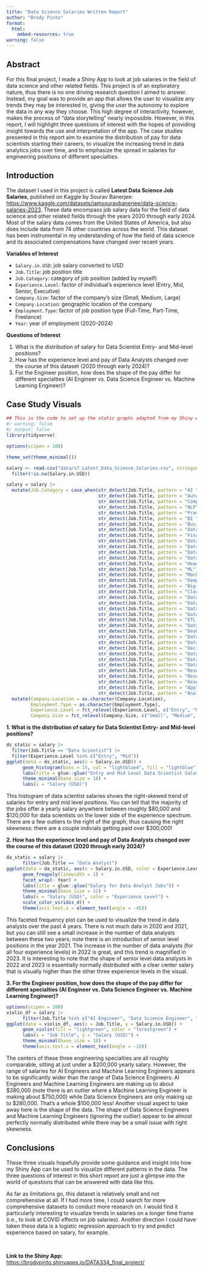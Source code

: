 ```yaml
---
title: "Data Science Salaries Written Report"
author: "Brody Pinto"
format: 
  html:
    embed-resources: true
warning: false
---
```


## Abstract

For this final project, I made a Shiny App to look at job salaries in the field of data science and other related fields. This project is of an exploratory nature, thus there is no one driving research question I aimed to answer. Instead, my goal was to provide an app that allows the user to visualize any trends they may be interested in, giving the user the autonomy to explore the data in any way they choose. This high degree of interactivity, however, makes the process of "data storytelling" nearly impossible. However, in this report, I will highlight three questions of interest with the hopes of providing insight towards the use and interpretation of the app. The case studies presented in this report aim to examine the distribution of pay for data scientists starting their careers, to visualize the increasing trend in data analytics jobs over time, and to emphasize the spread in salaries for engineering positions of different specialties.

## Introduction

The dataset I used in this project is called **Latest Data Science Job Salaries**, published on Kaggle by Sourav Banerjee: 
<a href = "https://www.kaggle.com/datasets/iamsouravbanerjee/data-science-salaries-2023">https://www.kaggle.com/datasets/iamsouravbanerjee/data-science-salaries-2023</a>. These data encompass job salary data for the field of data science and other related fields through the years 2020 through early 2024. Most of the salary data comes from the United States of America, but also does include data from 74 other countries across the world. This dataset has been instrumental in my understanding of how the field of data science and its associated compensations have changed over recent years.

**Variables of Interest**

* `Salary.in.USD`: job salary converted to USD
* `Job.Title`: job position title
* `Job.Category`: category of job position (added by myself)
* `Experience.Level`: factor of individual's experience level (Entry, Mid, Senior, Executive)
* `Company.Size`: factor of the company's size (Small, Medium, Large)
* `Company.Location`: geographic location of the company
* `Employment.Type`: factor of job position type (Full-Time, Part-Time, Freelance)
* `Year`: year of employment (2020-2024)

**Questions of Interest**

1. What is the distribution of salary for Data Scientist Entry- and Mid-level positions?
2. How has the experience level and pay of Data Analysts changed over the course of this dataset (2020 through early 2024)?
3. For the Engineer position, how does the shape of the pay differ for different specialties (AI Engineer vs. Data Science Engineer vs. Machine Learning Engineer)?

## Case Study Visuals

```r
## This is the code to set up the static graphs adapted from my Shiny App
#/ warning: false
#/ output: false
library(tidyverse)

options(scipen = 100)

theme_set(theme_minimal())

salary <- read.csv("data/v7_Latest_Data_Science_Salaries.csv", stringsAsFactors = TRUE) |>
  filter(!is.na(Salary.in.USD))

salary = salary |>
  mutate(Job.Category = case_when(str_detect(Job.Title, pattern = "AI ") == TRUE ~ "Artificial Intelligence",
                                  str_detect(Job.Title, pattern = "Autonomous") == TRUE ~ "Artificial Intelligence",
                                  str_detect(Job.Title, pattern = "Computer Vision") == TRUE ~ "Artificial Intelligence",
                                  str_detect(Job.Title, pattern = "NLP") == TRUE ~ "Artificial Intelligence",
                                  str_detect(Job.Title, pattern = "Prompt Engineer") == TRUE ~ "Artificial Intelligence",
                                  str_detect(Job.Title, pattern = "BI ") == TRUE ~ "Business Intelligence",
                                  str_detect(Job.Title, pattern = "Business") == TRUE ~ "Business Intelligence",
                                  str_detect(Job.Title, pattern = "Data Product") == TRUE ~ "Business Intelligence",
                                  str_detect(Job.Title, pattern = "Financ") == TRUE ~ "Business Intelligence",
                                  str_detect(Job.Title, pattern = "Data Sci") == TRUE ~ "Data Science",
                                  str_detect(Job.Title, pattern = "Data Lead") == TRUE ~ "Data Science",
                                  str_detect(Job.Title, pattern = "Data Manage") == TRUE ~ "Data Science",
                                  str_detect(Job.Title, pattern = "Data Specialist") == TRUE ~ "Data Science",
                                  str_detect(Job.Title, pattern = "Head of Data") == TRUE ~ "Data Science",
                                  str_detect(Job.Title, pattern = "ML") == TRUE ~ "Machine Learning",
                                  str_detect(Job.Title, pattern = "Machine") == TRUE ~ "Machine Learning",
                                  str_detect(Job.Title, pattern = "Deep Learning") == TRUE ~ "Machine Learning",
                                  str_detect(Job.Title, pattern = "Big ") == TRUE ~ "Big Data",
                                  str_detect(Job.Title, pattern = "Cloud") == TRUE ~ "Cloud Data",
                                  str_detect(Job.Title, pattern = "Data Architect") == TRUE ~ "Data Organization",
                                  str_detect(Job.Title, pattern = "Data Engineer") == TRUE ~ "Data Organization",
                                  str_detect(Job.Title, pattern = "Data Developer") == TRUE ~ "Data Organization",
                                  str_detect(Job.Title, pattern = "Data Infrastructure") == TRUE ~ "Data Organization",
                                  str_detect(Job.Title, pattern = "ETL ") == TRUE ~ "Data Organization",
                                  str_detect(Job.Title, pattern = "Data Operations") == TRUE ~ "Data Operations",
                                  str_detect(Job.Title, pattern = "DevOps") == TRUE ~ "Data Operations",
                                  str_detect(Job.Title, pattern = "Data Integration") == TRUE ~ "Data Operations",
                                  str_detect(Job.Title, pattern = "Data Strateg") == TRUE ~ "Data Operations",
                                  str_detect(Job.Title, pattern = "Decision Scientist") == TRUE ~ "Data Operations",
                                  str_detect(Job.Title, pattern = "Data Model") == TRUE ~ "Data Modeling",
                                  str_detect(Job.Title, pattern = "Data Quality") == TRUE ~ "Data Quality",
                                  str_detect(Job.Title, pattern = "Data Vis") == TRUE ~ "Data Visualization",
                                  str_detect(Job.Title, pattern = "Research Analyst") == TRUE ~ "Research",
                                  str_detect(Job.Title, pattern = "Research Engineer") == TRUE ~ "Research",
                                  str_detect(Job.Title, pattern = "Research Scientist") == TRUE ~ "Research",
                                  str_detect(Job.Title, pattern = "Applied Scientist") == TRUE ~ "Research",
                                  str_detect(Job.Title, pattern = "Analy") == TRUE ~ "Data Analytics")) |>
  mutate(Company.Location = as.character(Company.Location),
         Employment.Type = as.character(Employment.Type),
         Experience.Level = fct_relevel(Experience.Level, c("Entry", "Mid", "Senior", "Executive")),
         Company.Size = fct_relevel(Company.Size, c("Small", "Medium", "Large")))
```

**1. What is the distribution of salary for Data Scientist Entry- and Mid-level positions?**

```r
ds_static = salary |> 
  filter(Job.Title == "Data Scientist") |>
  filter(Experience.Level %in% c("Entry", "Mid"))
ggplot(data = ds_static, aes(x = Salary.in.USD)) +
      geom_histogram(bins = 15, col = "lightblue4", fill = "lightblue") +
      labs(title = glue::glue("Entry and Mid Level Data Scientist Salaries")) +
      theme_minimal(base_size = 18) +
      labs(x = "Salary (USD)")
```

This histogram of data scientist salaries shows the right-skewed trend of salaries for entry and mid level positions. You can tell that the majority of the jobs offer a yearly salary anywhere between roughly \$80,000 and \$120,000 for data scientists on the lower side of the experience spectrum. There are a few outliers to the right of the graph, thus causing the right skewness: there are a couple indivials getting paid over \$300,000!

**2. How has the experience level and pay of Data Analysts changed over the course of this dataset (2020 through early 2024)?**

```r
da_static = salary |>
      filter(Job.Title == "Data Analyst")
ggplot(data = da_static, aes(x = Salary.in.USD, color = Experience.Level)) +
      geom_freqpoly(linewidth = 1) +
      facet_wrap(~ Year) +
      labs(title = glue::glue("Salary for Data Analyst Jobs")) +
      theme_minimal(base_size = 12) +
      labs(x = "Salary (USD)", color = "Experience Level") +
      scale_color_viridis_d() +
      theme(axis.text.x = element_text(angle = -45))
```

This faceted frequency plot can be used to visualize the trend in data analysts over the past 4 years. There is not much data in 2020 and 2021, but you can still see a small increase in the number of data analysts between these two years; note there is an introduction of senior level positions in the year 2021. The increase in the number of data analysts (for all four experience levels) in 2022 is great, and this trend is magnified in 2023. It is interesting to note that the shape of senior level data analysts in 2022 and 2023 is essentially normally distributed with a clear center salary that is visually higher than the other three experience levels in the visual.

**3. For the Engineer position, how does the shape of the pay differ for different specialties (AI Engineer vs. Data Science Engineer vs. Machine Learning Engineer)?**

```r
options(scipen = 100)
violin_df = salary |>
      filter(Job.Title %in% c("AI Engineer", "Data Science Engineer", "Machine Learning Engineer"))
ggplot(data = violin_df, aes(x = Job.Title, y = Salary.in.USD)) +
      geom_violin(fill = "lightgreen", color = "forestgreen") +
      labs(x = "Job Title", y = "Salary (USD)") +
      theme_minimal(base_size = 18) +
      theme(axis.text.x = element_text(angle = -10))
```

The centers of these three engineering specialties are all roughly comparable, sitting at just under a \$200,000 yearly salary. However, the range of salaries for AI Engineers and Machine Learning Engineers appears to be significantly wider than the range of Data Science Engineers: AI Engineers and Machine Learning Engineers are making up to about \$380,000 (note there is an outlier where a Machine Learning Engineer is making about \$750,000) while Data Science Engineers are only making up to \$280,000. That's a whole \$100,000 less! Another visual aspect to take away here is the shape of the data. The shape of Data Science Engineers and Machine Learning Engineers (ignoring the outlier) appear to be almost perfectly normally distributed while there may be a small issue with right skewness.

## Conclusions

These three visuals hopefully provide some guidance and insight into how my Shiny App can be used to visualize different patterns in the data. The three questions of interest in this short report are just a glimpse into the world of questions that can be answered with data like this. 

As far as limitations go, this dataset is relatively small and not comprehensive at all. If I had more time, I could search for more comprehensive datasets to conduct more research on. I would find it particularly interesting to visualize trends in salaries on a longer time frame (i.e., to look at COVID effects on job salaries). Another direction I could have taken these data is a logistic regression approach to try and predict experience based on salary, for example.

<br>

**Link to the Shiny App:** <a href = "https://brodypinto.shinyapps.io/DATA334_final_project/">https://brodypinto.shinyapps.io/DATA334_final_project/</a>

